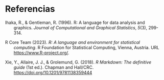 # Referencias {.unnumbered}

::: referencias
```{=html}
<style>
.referencias {
  margin-left: 0;
  padding-left: 2em;
  text-indent: -2em;
}
</style>
```

Ihaka, R., & Gentleman, R. (1996). R: A language for data analysis and graphics. *Journal of Computational and Graphical Statistics*, *5*(3), 299-314.

R Core Team (2023). *R: A language and environment for statistical computing*. R Foundation for Statistical Computing, Vienna, Austria. URL [https://www.R-project.org/](https://www.r-project.org/).

Xie, Y., Allaire, J. J., & Grolemund, G. (2018). *R Markdown: The definitive guide* (1st ed.). Chapman and Hall/CRC. <https://doi.org/10.1201/9781138359444>
:::
